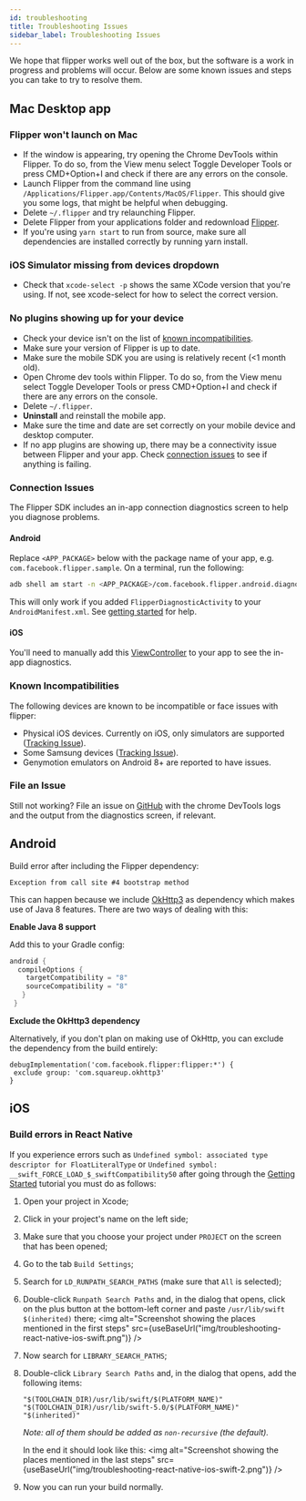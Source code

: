 ```yaml
---
id: troubleshooting
title: Troubleshooting Issues
sidebar_label: Troubleshooting Issues
---
```


We hope that flipper works well out of the box, but the software is a work in progress and problems will occur. Below are some known issues and steps you can take to try to resolve them.

## Mac Desktop app

### Flipper won't launch on Mac

* If the window is appearing, try opening the Chrome DevTools within Flipper. To do so, from the View menu select Toggle Developer Tools or press CMD+Option+I and check if there are any errors on the console.
* Launch Flipper from the command line using `/Applications/Flipper.app/Contents/MacOS/Flipper`. This should give you some logs, that might be helpful when debugging.
* Delete `~/.flipper` and try relaunching Flipper.
* Delete Flipper from your applications folder and redownload [Flipper](https://www.facebook.com/fbflipper/public/mac).
* If you're using `yarn start` to run from source, make sure all dependencies are installed correctly by running yarn install.

### iOS Simulator missing from devices dropdown

* Check that `xcode-select -p` shows the same XCode version that you're using. If not, see xcode-select for how to select the correct version.

### No plugins showing up for your device

* Check your device isn't on the list of [known incompatibilities](#known-incompatibilities).
* Make sure your version of Flipper is up to date.
* Make sure the mobile SDK you are using is relatively recent (<1 month old).
* Open Chrome dev tools within Flipper. To do so, from the View menu select Toggle Developer Tools or press CMD+Option+I and check if there are any errors on the console.
* Delete `~/.flipper`.
* **Uninstall** and reinstall the mobile app.
* Make sure the time and date are set correctly on your mobile device and desktop computer.
* If no app plugins are showing up, there may be a connectivity issue between Flipper and your app. Check [connection issues](#connection-issues) to see if anything is failing.

### Connection Issues
The Flipper SDK includes an in-app connection diagnostics screen to help you diagnose problems.

#### Android
Replace `<APP_PACKAGE>` below with the package name of your app, e.g. `com.facebook.flipper.sample`.
On a terminal, run the following:
```bash
adb shell am start -n <APP_PACKAGE>/com.facebook.flipper.android.diagnostics.FlipperDiagnosticActivity
```
This will only work if you added `FlipperDiagnosticActivity` to your `AndroidManifest.xml`. See [getting started](getting-started/) for help.

#### iOS
You'll need to manually add this [ViewController](https://github.com/facebook/flipper/blob/master/iOS/FlipperKit/FlipperDiagnosticsViewController.m) to your app to see the in-app diagnostics.

### Known Incompatibilities
The following devices are known to be incompatible or face issues with flipper:
* Physical iOS devices. Currently on iOS, only simulators are supported ([Tracking Issue](https://github.com/facebook/flipper/issues/262)).
* Some Samsung devices ([Tracking Issue](https://github.com/facebook/flipper/issues/92)).
* Genymotion emulators on Android 8+ are reported to have issues.

### File an Issue
Still not working? File an issue on [GitHub](https://github.com/facebook/flipper/issues) with the chrome DevTools logs and the output from the diagnostics screen, if relevant.

## Android

Build error after including the Flipper dependency:

```
Exception from call site #4 bootstrap method
```

This can happen because we include [OkHttp3](https://github.com/square/okhttp/issues/4597#issuecomment-461204144) as dependency which makes use of Java 8 features. There are two ways of dealing with this:

**Enable Java 8 support**

Add this to your Gradle config:

```groovy
android {
  compileOptions {
    targetCompatibility = "8"
    sourceCompatibility = "8"
   }
 }
 ```

 **Exclude the OkHttp3 dependency**

 Alternatively, if you don't plan on making use of OkHttp, you can exclude the dependency from the build entirely:

 ```
debugImplementation('com.facebook.flipper:flipper:*') {
  exclude group: 'com.squareup.okhttp3'
}
```

## iOS

### Build errors in React Native

If you experience errors such as `Undefined symbol: associated type descriptor for FloatLiteralType` or `Undefined symbol: __swift_FORCE_LOAD_$_swiftCompatibility50` after going through the [Getting Started](/docs/getting-started/) tutorial you must do as follows:

1. Open your project in Xcode;
1. Click in your project's name on the left side;
1. Make sure that you choose your project under `PROJECT` on the screen that has been opened;
1. Go to the tab `Build Settings`;
1. Search for `LD_RUNPATH_SEARCH_PATHS` (make sure that `All` is selected);
1. Double-click `Runpath Search Paths` and, in the dialog that opens, click on the plus button at the bottom-left corner and paste `/usr/lib/swift $(inherited)` there;
   <img alt="Screenshot showing the places mentioned in the first steps" src={useBaseUrl("img/troubleshooting-react-native-ios-swift.png")} />
1. Now search for `LIBRARY_SEARCH_PATHS`;
1. Double-click `Library Search Paths` and, in the dialog that opens, add the following items:

   ```
   "$(TOOLCHAIN_DIR)/usr/lib/swift/$(PLATFORM_NAME)"
   "$(TOOLCHAIN_DIR)/usr/lib/swift-5.0/$(PLATFORM_NAME)"
   "$(inherited)"
   ```

   _Note: all of them should be added as `non-recursive` (the default)._

   In the end it should look like this:
   <img alt="Screenshot showing the places mentioned in the last steps" src={useBaseUrl("img/troubleshooting-react-native-ios-swift-2.png")} />

1. Now you can run your build normally.

